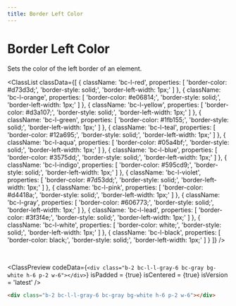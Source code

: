 ```yaml
---
title: Border Left Color
---
```



# Border Left Color

Sets the color of the left border of an element.

<ClassList
  classData={[
    {
      className: 'bc-l-red',
      properties: [
        'border-color: #d73d3d;',
        'border-style: solid;',
        'border-left-width: 1px;'
      ]
    },
    {
      className: 'bc-l-orange',
      properties: [
        'border-color: #e06814;',
        'border-style: solid;',
        'border-left-width: 1px;'
      ]
    },
    {
      className: 'bc-l-yellow',
      properties: [
        'border-color: #d3a107;',
        'border-style: solid;',
        'border-left-width: 1px;'
      ]
    },
    {
      className: 'bc-l-green',
      properties: [
        'border-color: #1fb155;',
        'border-style: solid;',
        'border-left-width: 1px;'
      ]
    },
    {
      className: 'bc-l-teal',
      properties: [
        'border-color: #12a695;',
        'border-style: solid;',
        'border-left-width: 1px;'
      ]
    },
    {
      className: 'bc-l-aqua',
      properties: [
        'border-color: #05a4bf;',
        'border-style: solid;',
        'border-left-width: 1px;'
      ]
    },
    {
      className: 'bc-l-blue',
      properties: [
        'border-color: #3575dd;',
        'border-style: solid;',
        'border-left-width: 1px;'
      ]
    },
    {
      className: 'bc-l-indigo',
      properties: [
        'border-color: #595cd9;',
        'border-style: solid;',
        'border-left-width: 1px;'
      ]
    },
    {
      className: 'bc-l-violet',
      properties: [
        'border-color: #7d53dd;',
        'border-style: solid;',
        'border-left-width: 1px;'
      ]
    },
    {
      className: 'bc-l-pink',
      properties: [
        'border-color: #d4418a;',
        'border-style: solid;',
        'border-left-width: 1px;'
      ]
    },
    {
      className: 'bc-l-gray',
      properties: [
        'border-color: #606773;',
        'border-style: solid;',
        'border-left-width: 1px;'
      ]
    },
    {
      className: 'bc-l-lead',
      properties: [
        'border-color: #3f3f4e;',
        'border-style: solid;',
        'border-left-width: 1px;'
      ]
    },
    {
      className: 'bc-l-white',
      properties: [
        'border-color: white;',
        'border-style: solid;',
        'border-left-width: 1px;'
      ]
    },
    {
      className: 'bc-l-black',
      properties: [
        'border-color: black;',
        'border-style: solid;',
        'border-left-width: 1px;'
      ]
    }
  ]}
/>

<br />

<ClassPreview
  codeData={`
    <div class="b-2 bc-l-l-gray-6 bc-gray bg-white h-6 p-2 w-6"></div>
  `}
  isPadded = {true}
  isCentered = {true}
  isVersion = 'latest'
/>

```html
<div class="b-2 bc-l-l-gray-6 bc-gray bg-white h-6 p-2 w-6"></div>
```